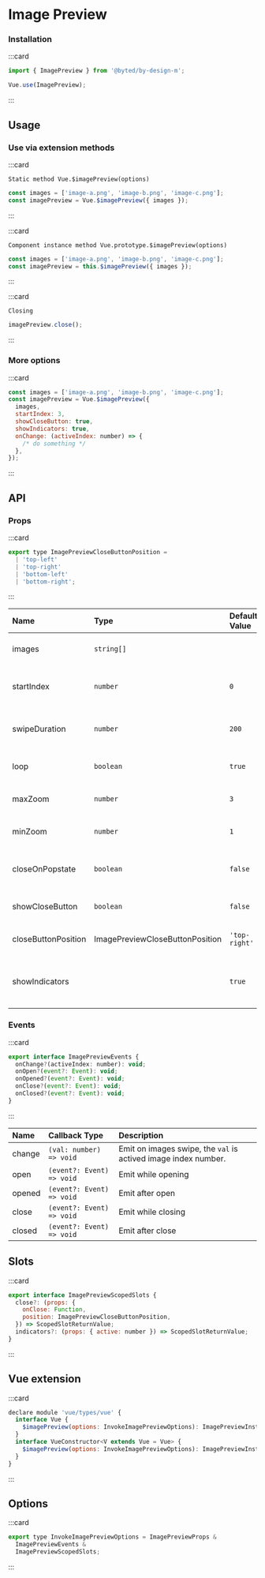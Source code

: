 # Image Preview

### Installation

:::card

```javascript
import { ImagePreview } from '@byted/by-design-m';

Vue.use(ImagePreview);
```

:::

## Usage

### Use via extension methods

:::card

```topic
Static method Vue.$imagePreview(options)
```

```javascript
const images = ['image-a.png', 'image-b.png', 'image-c.png'];
const imagePreview = Vue.$imagePreview({ images });
```

:::

:::card

```topic
Component instance method Vue.prototype.$imagePreview(options)
```

```javascript
const images = ['image-a.png', 'image-b.png', 'image-c.png'];
const imagePreview = this.$imagePreview({ images });
```

:::

:::card

```topic
Closing
```

```javascript
imagePreview.close();
```

:::

### More options

:::card

```javascript
const images = ['image-a.png', 'image-b.png', 'image-c.png'];
const imagePreview = Vue.$imagePreview({
  images,
  startIndex: 3,
  showCloseButton: true,
  showIndicators: true,
  onChange: (activeIndex: number) => {
    /* do something */
  },
});
```

:::

## API

### Props

:::card

```javascript
export type ImagePreviewCloseButtonPosition =
  | 'top-left'
  | 'top-right'
  | 'bottom-left'
  | 'bottom-right';
```

:::

| Name                | Type                            | Default Value | Description                                  |
| :------------------ | :------------------------------ | :------------ | :------------------------------------------- |
| images              | `string[]`                      |               | The string array of image URLs.              |
| startIndex          | `number`                        | `0`           | The index number for first showing.          |
| swipeDuration       | `number`                        | `200`         | The duration (millisecond) for swipe motion. |
| loop                | `boolean`                       | `true`        | Toggle loop or not for swipe.                |
| maxZoom             | `number`                        | `3`           | Set maximum zoom scale.                      |
| minZoom             | `number`                        | `1`           | Set minimum zoom scale.                      |
| closeOnPopstate     | `boolean`                       | `false`       | Close on backward (history popstate).        |
| showCloseButton     | `boolean`                       | `false`       | Show close button or not.                    |
| closeButtonPosition | ImagePreviewCloseButtonPosition | `'top-right'` | The position of close button.                |
| showIndicators      |                                 | `true`        | Show images swipe indicators or not.         |

### Events

:::card

```javascript
export interface ImagePreviewEvents {
  onChange?(activeIndex: number): void;
  onOpen?(event?: Event): void;
  onOpened?(event?: Event): void;
  onClose?(event?: Event): void;
  onClosed?(event?: Event): void;
}
```

:::

| Name   | Callback Type             | Description                                                    |
| :----- | :------------------------ | :------------------------------------------------------------- |
| change | `(val: number) => void`   | Emit on images swipe, the `val` is actived image index number. |
| open   | `(event?: Event) => void` | Emit while opening                                             |
| opened | `(event?: Event) => void` | Emit after open                                                |
| close  | `(event?: Event) => void` | Emit while closing                                             |
| closed | `(event?: Event) => void` | Emit after close                                               |

## Slots

:::card

```javascript
export interface ImagePreviewScopedSlots {
  close?: (props: {
    onClose: Function,
    position: ImagePreviewCloseButtonPosition,
  }) => ScopedSlotReturnValue;
  indicators?: (props: { active: number }) => ScopedSlotReturnValue;
}
```

:::

## Vue extension

:::card

```javascript
declare module 'vue/types/vue' {
  interface Vue {
    $imagePreview(options: InvokeImagePreviewOptions): ImagePreviewInstance | undefined;
  }
  interface VueConstructor<V extends Vue = Vue> {
    $imagePreview(options: InvokeImagePreviewOptions): ImagePreviewInstance | undefined;
  }
}
```

:::

## Options

:::card

```javascript
export type InvokeImagePreviewOptions = ImagePreviewProps &
  ImagePreviewEvents &
  ImagePreviewScopedSlots;
```

:::
